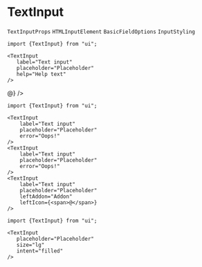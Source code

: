
# TextInput

`TextInputProps` `HTMLInputElement` `BasicFieldOptions` `InputStyling`

<Preview>
    <TextInput label="Text input" placeholder="Placeholder" help="Help text" />
</Preview>


```tsx copy
import {TextInput} from "ui";

<TextInput
   label="Text input"
   placeholder="Placeholder"
   help="Help text"
/>
```


<Preview>
    <TextInput
        label="Text input"
        placeholder="Placeholder"
        error="Oops!"
    />
    <TextInput
        label="Text input"
        placeholder="Placeholder"
        leftAddon="Addon"
    />
    <TextInput
        label="Text input"
        placeholder="Placeholder"
        rightAddon="Addon"
    />
    <TextInput
        label="Text input"
        placeholder="Placeholder"
        leftAddon="Addon"
        leftIcon={<span>@</span>}
    />
</Preview>


```tsx copy
import {TextInput} from "ui";

<TextInput
    label="Text input"
    placeholder="Placeholder"
    error="Oops!"
/>
<TextInput
    label="Text input"
    placeholder="Placeholder"
    error="Oops!"
/>
<TextInput
    label="Text input"
    placeholder="Placeholder"
    leftAddon="Addon"
    leftIcon={<span>@</span>}
/>
```

<Preview>
    <TextInput placeholder="Placeholder" size="sm" intent="filled" />
    <TextInput placeholder="Placeholder" size="md" intent="filled" />
    <TextInput placeholder="Placeholder" size="lg" intent="filled" />
</Preview>


```tsx copy
import {TextInput} from "ui";

<TextInput
   placeholder="Placeholder"
   size="lg"
   intent="filled"
/>
```
